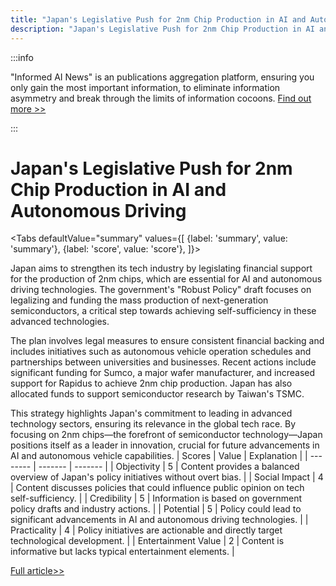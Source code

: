 ```yaml
---
title: "Japan's Legislative Push for 2nm Chip Production in AI and Autonomous Driving"
description: "Japan's Legislative Push for 2nm Chip Production in AI and Autonomous Driving"
---
```



:::info

"Informed AI News" is an publications aggregation platform, ensuring you only gain the most important information, to eliminate information asymmetry and break through the limits of information cocoons.  [Find out more >>](/)

:::

# Japan's Legislative Push for 2nm Chip Production in AI and Autonomous Driving


<Tabs
	defaultValue="summary"
	values={[
	{label: 'summary', value: 'summary'},
	{label: 'score', value: 'score'},
]}>
<TabItem value="summary">


Japan aims to strengthen its tech industry by legislating financial support for the production of 2nm chips, which are essential for AI and autonomous driving technologies. The government's "Robust Policy" draft focuses on legalizing and funding the mass production of next-generation semiconductors, a critical step towards achieving self-sufficiency in these advanced technologies.

The plan involves legal measures to ensure consistent financial backing and includes initiatives such as autonomous vehicle operation schedules and partnerships between universities and businesses. Recent actions include significant funding for Sumco, a major wafer manufacturer, and increased support for Rapidus to achieve 2nm chip production. Japan has also allocated funds to support semiconductor research by Taiwan's TSMC.

This strategy highlights Japan's commitment to leading in advanced technology sectors, ensuring its relevance in the global tech race. By focusing on 2nm chips—the forefront of semiconductor technology—Japan positions itself as a leader in innovation, crucial for future advancements in AI and autonomous vehicle capabilities.
</TabItem>
<TabItem value="score">
	| Scores     | Value   | Explanation |
	| -------- | ------- | ------- |
	| Objectivity  | 5    | Content provides a balanced overview of Japan's policy initiatives without overt bias.    |
	| Social Impact | 4     | Content discusses policies that could influence public opinion on tech self-sufficiency.    |
	| Credibility    | 5    | Information is based on government policy drafts and industry actions.    |
	| Potential    | 5    | Policy could lead to significant advancements in AI and autonomous driving technologies.    |
	| Practicality    | 4    | Policy initiatives are actionable and directly target technological development.    |
	| Entertainment Value    | 2    | Content is informative but lacks typical entertainment elements.    |
</TabItem>
</Tabs>

[Full article>>](https://readhub.cn/topic/8aAMCY2sVDg)
